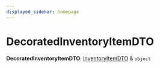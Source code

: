 ```yaml
---
displayed_sidebar: homepage
---
```



# DecoratedInventoryItemDTO

 **DecoratedInventoryItemDTO**: [InventoryItemDTO](medusa.InventoryItemDTO.mdx) & `object`

